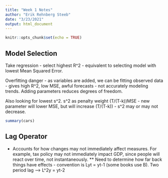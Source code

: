 ```yaml
---
title: "Week 1 Notes"
author: "Erik Rehnberg Steeb"
date: "3/23/2021"
output: html_document
---
```


```r
knitr::opts_chunk$set(echo = TRUE)
```

## Model Selection

Take regression - select highest R^2 - equivalent to selecting model with lowest Mean Squared Error.

Overfitting danger - as variables are added, we can be fitting observed data - gives high R^2, low MSE, awful forecasts - not accurately modeling trends. Adding parameters reduces degrees of freedom.

Also looking for lowest s^2. s^2 as penalty weight (T/(T-k))MSE - new parameter will lower MSE, but will increase (T/(T-k)) - s^2 may or may not decrease.

```r
summary(cars)
```

## Lag Operator
* Accounts for how changes may not immediately affect measures. For example, tax policy may not immediately impact GDP, since people will react over time, not instantaneously.
** Need to determine how far back things have effects - convention is Lyt = yt-1 (some books use B). Two period lag --> L^2y = yt-2
